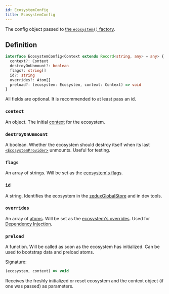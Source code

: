 ```yaml
---
id: EcosystemConfig
title: EcosystemConfig
---
```


The config object passed to [the `ecosystem()` factory](../factories/ecosystem).

## Definition

```ts
interface EcosystemConfig<Context extends Record<string, any> = any> {
  context?: Context
  destroyOnUnmount?: boolean
  flags?: string[]
  id?: string
  overrides?: Atom[]
  preload?: (ecosystem: Ecosystem, context: Context) => void
}
```

All fields are optional. It is recommended to at least pass an id.

### `context`

An object. The initial [context](../classes/Ecosystem#context) for the ecosystem.

### `destroyOnUnmount`

A boolean. Whether the ecosystem should destroy itself when its last [`<EcosystemProvider>`](../components/EcosystemProvider) unmounts. Useful for testing.

### `flags`

An array of strings. Will be set as the [ecosystem's flags](../classes/Ecosystem#flags).

### `id`

A string. Identifies the ecosystem in the [zeduxGlobalStore](../constants/zeduxGlobalStore) and in dev tools.

### `overrides`

An array of [atoms](../classes/Atom). Will be set as the [ecosystem's overrides](../classes/Ecosystem#overrides). Used for [Dependency Injection](../../walkthrough/dependency-injection).

### `preload`

A function. Will be called as soon as the ecosystem has initialized. Can be used to bootstrap data and preload atoms.

Signature:

```ts
(ecosystem, context) => void
```

Receives the freshly initialized or reset ecosystem and the context object (if one was passed) as parameters.
